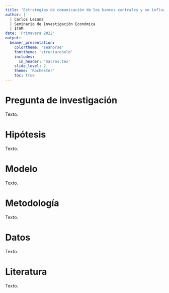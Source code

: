 ```yaml
---
title: 'Estrategias de comunicación de los bancos centrales y su influencia en las perspectivas de inflación'
author: |
  | Carlos Lezama
  | Seminario de Investigación Económica
  | ITAM
date: 'Primavera 2022'
output:
  beamer_presentation:
    colortheme: 'seahorse'
    fonttheme: 'structurebold'
    includes:
      in_header: 'macros.tex'
    slide_level: 2
    theme: 'Rochester'
    toc: true
---
```


# Pregunta de investigación

Texto.

# Hipótesis

Texto.

# Modelo

Texto.

# Metodología

Texto.

# Datos

Texto.

# Literatura

Texto.

